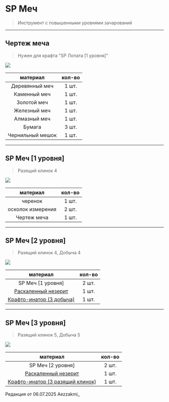 # SP Меч
> Инструмент с повышенными уровнями зачарований

--------

## Чертеж меча 
> Нужен для крафта "SP Лопата [1 уровня]"

<img src="https://raw.githubusercontent.com/mc-eternity/web-wikipages/refs/heads/master/assets/draw_sword.webp" />

| материал | кол-во |
| :---------: | :---------: |
| Деревянный меч | 1 шт. |
| Каменный меч | 1 шт. |
| Золотой меч | 1 шт. |
| Железный меч | 1 шт. |
| Алмазный меч | 1 шт. |
| Бумага | 3 шт. |
| Чернильный мешок | 1 шт. |

--------

## SP Меч [1 уровня]
> Разящий клинок 4

<img src="https://raw.githubusercontent.com/mc-eternity/web-wikipages/refs/heads/master/assets/spsword.webp" />

| материал | кол-во |
| :---------: | :---------: |
| черенок | 1 шт. |
| осколок измерения | 2 шт. |
| Чертеж меча | 1 шт. |

--------

## SP Меч [2 уровня]
> Разящий клинок 4, Добыча 4

<img src="https://raw.githubusercontent.com/mc-eternity/web-wikipages/refs/heads/master/assets/spsword2.webp" />

| материал | кол-во |
| :---------: | :---------: |
| SP Меч [1 уровня] | 2 шт. |
| [Раскаленный незерит](https://www.etty.su/docs/wiki-survival/seasonpass/raskal) | 1 шт. |
| [Крафто-инатор (3 добыча)](https://www.etty.su/docs/wiki-survival/seasonpass/craftinator) | 1 шт. |

--------

## SP Меч [3 уровня]
> Разящий клинок 5, Добыча 5

<img src="https://raw.githubusercontent.com/mc-eternity/web-wikipages/refs/heads/master/assets/spsword3.webp" />

| материал | кол-во |
| :---------: | :---------: |
| SP Меч [2 уровня] | 2 шт. |
| [Раскаленный незерит](https://www.etty.su/docs/wiki-survival/seasonpass/raskal) | 1 шт. |
| [Крафто-инатор (3 разящий клинок)](https://www.etty.su/docs/wiki-survival/seasonpass/craftinator) | 1 шт. |

<Badge bgColor="#ffad47" textColor="#000000">Редакция от 06.07.2025</Badge> <Badge bgColor="#88bfbd" textColor="#000000">Aezzakmi_</Badge>
